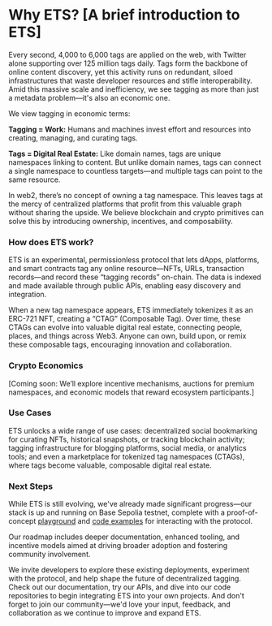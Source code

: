# Why ETS? [A brief introduction to ETS]

Every second, 4,000 to 6,000 tags are applied on the web, with Twitter alone supporting over 125 million tags daily. Tags form the backbone of online content discovery, yet this activity runs on redundant, siloed infrastructures that waste developer resources and stifle interoperability. Amid this massive scale and inefficiency, we see tagging as more than just a metadata problem—it's also an economic one.

We view tagging in economic terms:

**Tagging = Work:** Humans and machines invest effort and resources into creating, managing, and curating tags.

**Tags = Digital Real Estate:** Like domain names, tags are unique namespaces linking to content. But unlike domain names, tags can connect a single namespace to countless targets—and multiple tags can point to the same resource.

In web2, there’s no concept of owning a tag namespace. This leaves tags at the mercy of centralized platforms that profit from this valuable graph without sharing the upside. We believe blockchain and crypto primitives can solve this by introducing ownership, incentives, and composability.

### How does ETS work?
ETS is an experimental, permissionless protocol that lets dApps, platforms, and smart contracts tag any online resource—NFTs, URLs, transaction records—and record these “tagging records” on-chain. The data is indexed and made available through public APIs, enabling easy discovery and integration.

When a new tag namespace appears, ETS immediately tokenizes it as an ERC-721 NFT, creating a “CTAG” (Composable Tag). Over time, these CTAGs can evolve into valuable digital real estate, connecting people, places, and things across Web3. Anyone can own, build upon, or remix these composable tags, encouraging innovation and collaboration.

### Crypto Economics
[Coming soon: We’ll explore incentive mechanisms, auctions for premium namespaces, and economic models that reward ecosystem participants.]

### Use Cases
ETS unlocks a wide range of use cases: decentralized social bookmarking for curating NFTs, historical snapshots, or tracking blockchain activity; tagging infrastructure for blogging platforms, social media, or analytics tools; and even a marketplace for tokenized tag namespaces (CTAGs), where tags become valuable, composable digital real estate.

### Next Steps
While ETS is still evolving, we've already made significant progress—our stack is up and running on Base Sepolia testnet, complete with a proof-of-concept [playground](https://app.ets.xyz/playground) and [code examples](https://github.com/ethereum-tag-service/ets/tree/stage/examples) for interacting with the protocol.

Our roadmap includes deeper documentation, enhanced tooling, and incentive models aimed at driving broader adoption and fostering community involvement.

We invite developers to explore these existing deployments, experiment with the protocol, and help shape the future of decentralized tagging. Check out our documentation, try our APIs, and dive into our code repositories to begin integrating ETS into your own projects. And don't forget to join our community—we'd love your input, feedback, and collaboration as we continue to improve and expand ETS.




